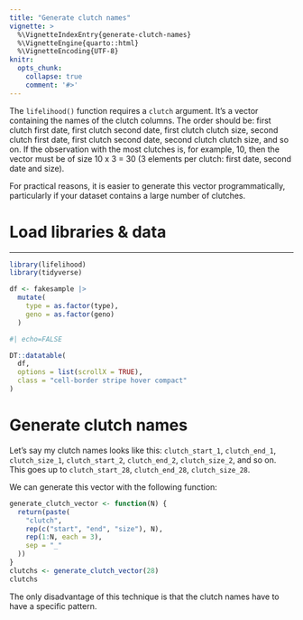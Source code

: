 ```yaml
---
title: "Generate clutch names"
vignette: >
  %\VignetteIndexEntry{generate-clutch-names}
  %\VignetteEngine{quarto::html}
  %\VignetteEncoding{UTF-8}
knitr:
  opts_chunk:
    collapse: true
    comment: '#>'
---
```



The `lifelihood()` function requires a `clutch` argument. It's a vector containing the names of the clutch columns. The order should be: first clutch first date, first clutch second date, first clutch clutch size, second clutch first date, first clutch second date, second clutch clutch size, and so on. If the observation with the most clutches is, for example, 10, then the vector must be of size 10 x 3 = 30 (3 elements per clutch: first date, second date and size).

For practical reasons, it is easier to generate this vector programmatically, particularly if your dataset contains a large number of clutches.

# Load libraries & data
***

```r
library(lifelihood)
library(tidyverse)

df <- fakesample |>
  mutate(
    type = as.factor(type),
    geno = as.factor(geno)
  )
```

```r
#| echo=FALSE

DT::datatable(
  df,
  options = list(scrollX = TRUE),
  class = "cell-border stripe hover compact"
)
```

# Generate clutch names

Let's say my clutch names looks like this: `clutch_start_1`, `clutch_end_1`, `clutch_size_1`, `clutch_start_2`, `clutch_end_2`, `clutch_size_2`, and so on. This goes up to `clutch_start_28`, `clutch_end_28`, `clutch_size_28`.

We can generate this vector with the following function:

```r
generate_clutch_vector <- function(N) {
  return(paste(
    "clutch",
    rep(c("start", "end", "size"), N),
    rep(1:N, each = 3),
    sep = "_"
  ))
}
clutchs <- generate_clutch_vector(28)
clutchs
```

The only disadvantage of this technique is that the clutch names have to have a specific pattern.
